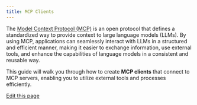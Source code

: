 ```yaml
---
title: MCP Clients
---
```


The [Model Context Protocol (MCP)](https://modelcontextprotocol.io/introduction) is an open protocol that defines a standardized way to provide context to large language models (LLMs). By using MCP, applications can seamlessly interact with LLMs in a structured and efficient manner, making it easier to exchange information, use external tools, and enhance the capabilities of language models in a consistent and reusable way.

This guide will walk you through how to create **MCP clients** that connect to MCP servers, enabling you to utilize external tools and processes efficiently.


<MCPClient/>

<div className="edit-url-container">
    <a className="edit-url" href="https://github.com/ag2ai/ag2/edit/main/website/docs/user-guide/advanced-concepts/tools/mcp/client.mdx" target='_blank'><Icon icon="pen" iconType="solid" size="13px"/> Edit this page</a>
</div>
